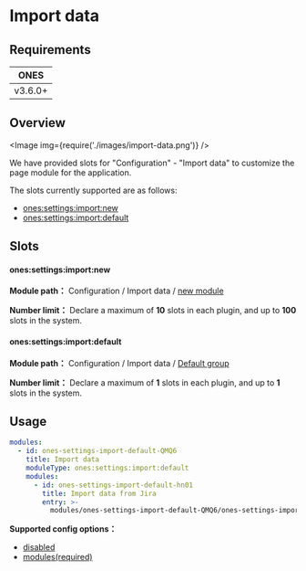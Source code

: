 
# Import data

## Requirements

|  ONES   |
| :-----: |
| v3.6.0+ |

## Overview

<Image img={require('./images/import-data.png')} />

We have provided slots for "Configuration" - "Import data" to customize the page module for the application.

The slots currently supported are as follows:

- [ones:settings:import:new](#onessettingsimportnew)
- [ones:settings:import:default](#onessettingsimportdefault)

## Slots

#### ones:settings:import:new

**Module path：** Configuration / Import data / [new module](../index.mdx#slot-hierarchy)

**Number limit：** Declare a maximum of **10** slots in each plugin, and up to **100** slots in the system.

#### ones:settings:import:default

**Module path：** Configuration / Import data / [Default group](../index.mdx#slot-hierarchy)

**Number limit：** Declare a maximum of **1** slots in each plugin, and up to **1** slots in the system.

## Usage

```yaml
modules:
  - id: ones-settings-import-default-QMQ6
    title: Import data
    moduleType: ones:settings:import:default
    modules:
      - id: ones-settings-import-default-hn01
        title: Import data from Jira
        entry: >-
          modules/ones-settings-import-default-QMQ6/ones-settings-import-default-hn01/index.html
```

**Supported config options：**

- [disabled](../../../../../reference/config/plugin.yaml#disabled)
- [modules(required)](../../../../../reference/config/plugin.yaml#subModule)

